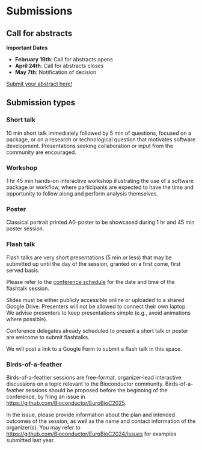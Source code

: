 # Submissions

## Call for abstracts

**Important Dates**

- **February 19th**: Call for abstracts opens
- **April 24th**: Call for abstracts closes
- **May 7th**: Notification of decision
<!-- - **TBD**: Submission of Birds-of-a-Feather sessions closes -->

[Submit your abstract here!](https://openreview.net/group?id=bioconductor.org/EuroBioC/2025/Conference)

<!--
**Important Dates**
* January 22, 2022: Call for abstracts opens
* March 29, 2022: Call for abstracts closes at 11:59 pm Pacific time 
* Registration will open soon
* April 29, 2022: Notification of decision
* July 27-29, 2022: The BioC2022 conference

* January 22, 2021: Call for abstracts opens
* New! Deadline extended to March 16, 2021: Abstract submission closes
* Abstract submission is now closed. All submissions are currently under review.
* April 16, 2021: Notification of decision
* Registration will open soon
* August 4-6, 2021: BioC2021
-->

## Submission types

### Short talk

10 min short talk immediately followed by 5 min of questions, focused on a
package, or on a research or technological question that motivates software
development. Presentations seeking collaboration or input from the community
are encouraged.

<!--
Presenters are encouraged to submit their slides to the [Bioconductor EuroBioC2024 conference gateway on F1000Research](https://f1000research.com/gateways/bioconductor/for-authors/publish-your-research).
The submission is free, and published slides on F1000Research will receive a digital object identifier (DOI). 
For more details, please refer to the [Poster & Slides Guidelines](https://f1000research.com/gateways/bioconductor/for-authors/posters-and-slides-guidelines).
Inclusion of the [Bioconductor logo](https://www.bioconductor.org/about/logo/) and/or [#EuroBioC2024](https://f1000research.com/search?q=EuroBioC2024) tag is encouraged.
-->

### Workshop

1 hr 45 min hands-on interactive workshop illustrating the use of a software
package or workflow, where participants are expected to have the time and
opportunity to follow along and perform analysis themselves.

### Poster

Classical portrait printed A0-poster to be showcased during 1 hr and 45 min
poster session.

<!--
Poster presenters are encouraged to submit their poster to the [Bioconductor EuroBioC2024 conference gateway on F1000Research](https://f1000research.com/gateways/bioconductor/for-authors/publish-your-research).
The submission is free, and published posters on F1000Research will receive a digital object identifier (DOI). 
For more details, please refer to the [Poster & Slides Guidelines](https://f1000research.com/gateways/bioconductor/for-authors/posters-and-slides-guidelines).
Inclusion of the [Bioconductor logo](https://www.bioconductor.org/about/logo/) and/or [#EuroBioC2024](https://f1000research.com/search?q=EuroBioC2024) tag is encouraged. 
--> 

<!--

### Long workshop
1.5 - 2 hour interactive workshop, where participants will be expected to have the time and opportunity to follow along and perform analysis themselves.

--> 

### Flash talk

Flash talks are very short presentations (5 min or less) that may be submitted
up until the day of the session, granted on a first come, first served basis.

Please refer to the [conference schedule](schedule.qmd) for the date and time
of the flashtalk session.

Slides must be either publicly accessible online or uploaded to a shared Google
Drive. Presenters will not be allowed to connect their own laptop. We advise
presenters to keep presentations simple (e.g., avoid animations where possible).

Conference delegates already scheduled to present a short talk or poster are
welcome to submit flashtalks.

We will post a link to a Google Form to submit a flash talk in this space.
<!--
<center>
Submit a flashtalk using this <a href="https://forms.gle/TxRc5HDEi9Mhppp47">Google Form</a>.
</center>
-->

### Birds-of-a-feather

Birds-of-a-feather sessions are free-format, organizer-lead interactive
discussions on a topic relevant to the Bioconductor community.
Birds-of-a-feather sessions should be proposed before the beginning of the
conference, by filing an issue in <https://github.com/Bioconductor/EuroBioC2025>.

In the issue, please provide information about the plan and intended outcomes
of the session, as well as the name and contact information of the organizer(s).
You may refer to <https://github.com/Bioconductor/EuroBioC2024/issues> for
examples submitted last year.

<!--
### Contributed session

Dedicated session consisting of 2-3 talks (10-15 min each) and a 10-15 min discussion by the session chair(s).
To propose a contributed session, all the intended talks must be submitted separately by the respective presenter (as regular short talk submissions) to OpenReview, and in addition a proposal for the contributed session must be submitted by the session chair(s), providing a brief description and listing the talks that would take part in the session. 

### Digital poster
Digital posters can be submitted and displayed/presented as plain pdf posters, shiny apps, web pages, ... be creative! Posters will be presented in a dedicated remote session.
-->
